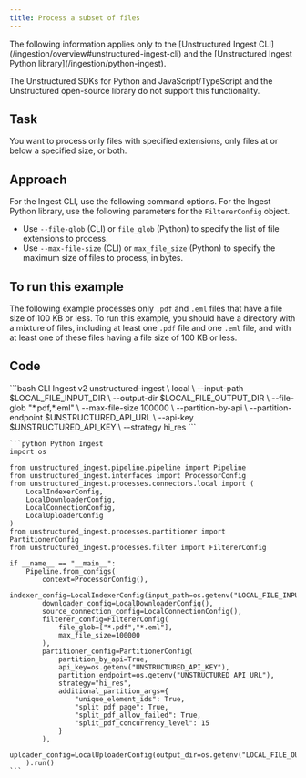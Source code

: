 ```yaml
---
title: Process a subset of files
---
```


<Note>
   The following information applies only to the [Unstructured Ingest CLI](/ingestion/overview#unstructured-ingest-cli) and the [Unstructured Ingest Python library](/ingestion/python-ingest).

   The Unstructured SDKs for Python and JavaScript/TypeScript and the Unstructured open-source library do not support this functionality.
</Note>

## Task

You want to process only files with specified extensions, only files at or below a specified size, or both.

## Approach

For the Ingest CLI, use the following command options. For the Ingest Python library, use the following parameters for the `FiltererConfig` object.

- Use `--file-glob` (CLI) or `file_glob` (Python) to specify the list of file extensions to process.
- Use `--max-file-size` (CLI) or `max_file_size` (Python) to specify the maximum size of files to process, in bytes.

## To run this example

The following example processes only `.pdf` and `.eml` files that have a file size of 100 KB or less. To run this example, you should have a directory 
with a mixture of files, including at least one `.pdf` file and one `.eml` file, and with at least one of these files having a file size of 100 KB or less.

## Code

<CodeGroup>
    ```bash CLI Ingest v2
    unstructured-ingest \
      local \
        --input-path $LOCAL_FILE_INPUT_DIR \
        --output-dir $LOCAL_FILE_OUTPUT_DIR \
        --file-glob "*.pdf,*.eml" \
        --max-file-size 100000 \
        --partition-by-api \
        --partition-endpoint $UNSTRUCTURED_API_URL \
        --api-key $UNSTRUCTURED_API_KEY \
        --strategy hi_res
    ```

    ```python Python Ingest
    import os

    from unstructured_ingest.pipeline.pipeline import Pipeline
    from unstructured_ingest.interfaces import ProcessorConfig
    from unstructured_ingest.processes.connectors.local import (
        LocalIndexerConfig,
        LocalDownloaderConfig,
        LocalConnectionConfig,
        LocalUploaderConfig
    )
    from unstructured_ingest.processes.partitioner import PartitionerConfig
    from unstructured_ingest.processes.filter import FiltererConfig

    if __name__ == "__main__":
        Pipeline.from_configs(
            context=ProcessorConfig(),
            indexer_config=LocalIndexerConfig(input_path=os.getenv("LOCAL_FILE_INPUT_DIR")),
            downloader_config=LocalDownloaderConfig(),
            source_connection_config=LocalConnectionConfig(),
            filterer_config=FiltererConfig(
                file_glob=["*.pdf","*.eml"],
                max_file_size=100000
            ),
            partitioner_config=PartitionerConfig(
                partition_by_api=True,
                api_key=os.getenv("UNSTRUCTURED_API_KEY"),
                partition_endpoint=os.getenv("UNSTRUCTURED_API_URL"),
                strategy="hi_res",
                additional_partition_args={
                    "unique_element_ids": True,
                    "split_pdf_page": True,
                    "split_pdf_allow_failed": True,
                    "split_pdf_concurrency_level": 15
                }
            ),
            uploader_config=LocalUploaderConfig(output_dir=os.getenv("LOCAL_FILE_OUTPUT_DIR"))
        ).run()
    ```
</CodeGroup>

